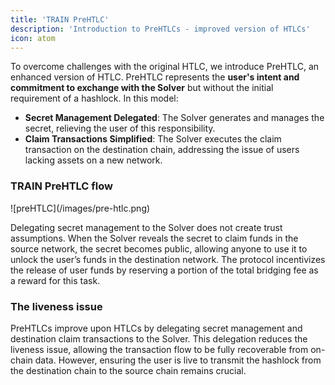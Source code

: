 ```yaml
---
title: 'TRAIN PreHTLC'
description: 'Introduction to PreHTLCs - improved version of HTLCs'
icon: atom
---
```


To overcome challenges with the original HTLC, we introduce PreHTLC, an enhanced version of HTLC. PreHTLC represents the **user's intent and commitment to exchange with the Solver** but without the initial requirement of a hashlock. In this model:

- **Secret Management Delegated**: The Solver generates and manages the secret, relieving the user of this responsibility.
- **Claim Transactions Simplified**: The Solver executes the claim transaction on the destination chain, addressing the issue of users lacking assets on a new network.

### TRAIN PreHTLC flow

<Frame>
![preHTLC](/images/pre-htlc.png)
</Frame>


<PreHtlcSteps></PreHtlcSteps>

Delegating secret management to the Solver does not create trust assumptions. When the Solver reveals the secret to claim funds in the source network, the secret becomes public, allowing anyone to use it to unlock the user’s funds in the destination network. The protocol incentivizes the release of user funds by reserving a portion of the total bridging fee as a reward for this task.

### The liveness issue

PreHTLCs improve upon HTLCs by delegating secret management and destination claim transactions to the Solver. This delegation reduces the liveness issue, allowing the transaction flow to be fully recoverable from on-chain data. However, ensuring the user is live to transmit the hashlock from the destination chain to the source chain remains crucial.